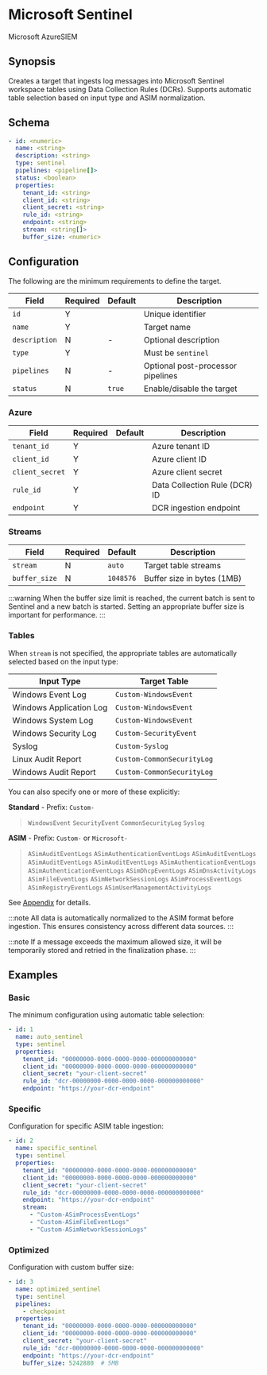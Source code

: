 # Microsoft Sentinel

<span class="theme-doc-version-badge badge badge--secondary">Microsoft Azure</span><span class="theme-doc-version-badge badge badge--secondary">SIEM</span>

## Synopsis

Creates a target that ingests log messages into Microsoft Sentinel workspace tables using Data Collection Rules (DCRs). Supports automatic table selection based on input type and ASIM normalization.

## Schema

```yaml
- id: <numeric>
  name: <string>
  description: <string>
  type: sentinel
  pipelines: <pipeline[]>
  status: <boolean>
  properties:
    tenant_id: <string>
    client_id: <string>
    client_secret: <string>
    rule_id: <string>
    endpoint: <string>
    stream: <string[]>
    buffer_size: <numeric>
```

## Configuration

The following are the minimum requirements to define the target.

|Field|Required|Default|Description|
|---|---|---|---|
|`id`|Y||Unique identifier|
|`name`|Y||Target name|
|`description`|N|-|Optional description|
|`type`|Y||Must be `sentinel`|
|`pipelines`|N|-|Optional post-processor pipelines|
|`status`|N|`true`|Enable/disable the target|

### Azure

|Field|Required|Default|Description|
|---|---|---|---|
|`tenant_id`|Y||Azure tenant ID|
|`client_id`|Y||Azure client ID|
|`client_secret`|Y||Azure client secret|
|`rule_id`|Y||Data Collection Rule (DCR) ID|
|`endpoint`|Y||DCR ingestion endpoint|

### Streams

|Field|Required|Default|Description|
|---|---|---|---|
|`stream`|N|`auto`|Target table streams|
|`buffer_size`|N|`1048576`|Buffer size in bytes (1MB)|

:::warning
When the buffer size limit is reached, the current batch is sent to Sentinel and a new batch is started. Setting an appropriate buffer size is important for performance.
:::

### Tables

When `stream` is not specified, the appropriate tables are automatically selected based on the input type:

|Input Type|Target Table|
|---|---|
|Windows Event Log|`Custom-WindowsEvent`|
|Windows Application Log|`Custom-WindowsEvent`|
|Windows System Log|`Custom-WindowsEvent`|
|Windows Security Log|`Custom-SecurityEvent`|
|Syslog|`Custom-Syslog`|
|Linux Audit Report|`Custom-CommonSecurityLog`|
|Windows Audit Report|`Custom-CommonSecurityLog`|

You can also specify one or more of these explicitly:

**Standard** - Prefix: `Custom-`

> `WindowsEvent` `SecurityEvent` `CommonSecurityLog` `Syslog`

**ASIM** - Prefix: `Custom-` or `Microsoft-`

> `ASimAuditEventLogs` `ASimAuthenticationEventLogs` `ASimAuditEventLogs` `ASimAuditEventLogs` `ASimAuditEventLogs` `ASimAuthenticationEventLogs` `ASimAuthenticationEventLogs` `ASimDhcpEventLogs` `ASimDnsActivityLogs` `ASimFileEventLogs` `ASimNetworkSessionLogs` `ASimProcessEventLogs` `ASimRegistryEventLogs` `ASimUserManagementActivityLogs`

See [Appendix](/appendix.mdx#asim) for details.

:::note
All data is automatically normalized to the ASIM format before ingestion. This ensures consistency across different data sources.
:::

:::note
If a message exceeds the maximum allowed size, it will be temporarily stored and retried in the finalization phase.
:::

## Examples

### Basic

The minimum configuration using automatic table selection:

```yaml
- id: 1
  name: auto_sentinel
  type: sentinel
  properties:
    tenant_id: "00000000-0000-0000-0000-000000000000"
    client_id: "00000000-0000-0000-0000-000000000000"
    client_secret: "your-client-secret"
    rule_id: "dcr-00000000-0000-0000-0000-000000000000"
    endpoint: "https://your-dcr-endpoint"
```

### Specific

Configuration for specific ASIM table ingestion:

```yaml
- id: 2
  name: specific_sentinel
  type: sentinel
  properties:
    tenant_id: "00000000-0000-0000-0000-000000000000"
    client_id: "00000000-0000-0000-0000-000000000000"
    client_secret: "your-client-secret"
    rule_id: "dcr-00000000-0000-0000-0000-000000000000"
    endpoint: "https://your-dcr-endpoint"
    stream:
      - "Custom-ASimProcessEventLogs"
      - "Custom-ASimFileEventLogs"
      - "Custom-ASimNetworkSessionLogs"
```

### Optimized

Configuration with custom buffer size:

```yaml
- id: 3
  name: optimized_sentinel
  type: sentinel
  pipelines:
    - checkpoint
  properties:
    tenant_id: "00000000-0000-0000-0000-000000000000"
    client_id: "00000000-0000-0000-0000-000000000000"
    client_secret: "your-client-secret"
    rule_id: "dcr-00000000-0000-0000-0000-000000000000"
    endpoint: "https://your-dcr-endpoint"
    buffer_size: 5242880  # 5MB
```
